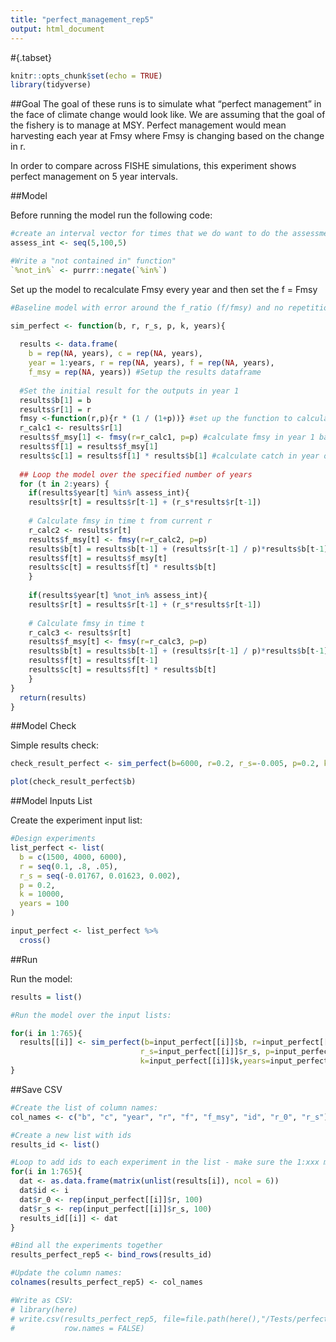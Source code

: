 ---
title: "perfect_management_rep5"
output: html_document
---

#{.tabset}
```{r setup, include=FALSE}
knitr::opts_chunk$set(echo = TRUE)
library(tidyverse)
```

##Goal
The goal of these runs is to simulate what "perfect management" in the face of climate change would look like. We are assuming that the goal of the fishery is to manage at MSY. Perfect management would mean harvesting each year at Fmsy where Fmsy is changing based on the change in r. 

In order to compare across FISHE simulations, this experiment shows perfect management on 5 year intervals.

##Model

Before running the model run the following code:
```{r model-setup}

#create an interval vector for times that we do want to do the assessment:
assess_int <- seq(5,100,5)

#Write a "not contained in" function"
`%not_in%` <- purrr::negate(`%in%`)
```


Set up the model to recalculate Fmsy every year and then set the f = Fmsy
```{r model}
#Baseline model with error around the f_ratio (f/fmsy) and no repetition of the stock assessment process for the duration of the simulation:

sim_perfect <- function(b, r, r_s, p, k, years){
  
  results <- data.frame(
    b = rep(NA, years), c = rep(NA, years), 
    year = 1:years, r = rep(NA, years), f = rep(NA, years),
    f_msy = rep(NA, years)) #Setup the results dataframe 
  
  #Set the initial result for the outputs in year 1
  results$b[1] = b
  results$r[1] = r
  fmsy <-function(r,p){r * (1 / (1+p))} #set up the function to calculate Fmsy based on growth (r) and shape parameter (p)
  r_calc1 <- results$r[1]
  results$f_msy[1] <- fmsy(r=r_calc1, p=p) #calculate fmsy in year 1 based on historical parameters
  results$f[1] = results$f_msy[1]
  results$c[1] = results$f[1] * results$b[1] #calculate catch in year one based on f_msy
  
  ## Loop the model over the specified number of years
  for (t in 2:years) {
    if(results$year[t] %in% assess_int){
    results$r[t] = results$r[t-1] + (r_s*results$r[t-1]) 
    
    # Calculate fmsy in time t from current r 
    r_calc2 <- results$r[t]
    results$f_msy[t] <- fmsy(r=r_calc2, p=p)
    results$b[t] = results$b[t-1] + (results$r[t-1] / p)*results$b[t-1]*(1 - ((results$b[t-1]/k) ^ p))-results$c[t-1]
    results$f[t] = results$f_msy[t]
    results$c[t] = results$f[t] * results$b[t]
    }
    
    if(results$year[t] %not_in% assess_int){
    results$r[t] = results$r[t-1] + (r_s*results$r[t-1])
    
    # Calculate fmsy in time t
    r_calc3 <- results$r[t]
    results$f_msy[t] <- fmsy(r=r_calc3, p=p) 
    results$b[t] = results$b[t-1] + (results$r[t-1] / p)*results$b[t-1]*(1 - ((results$b[t-1]/k) ^ p))-results$c[t-1]
    results$f[t] = results$f[t-1]
    results$c[t] = results$f[t] * results$b[t]
    }
}
  return(results)
}
```

##Model Check

Simple results check:
```{r simple-check-fratio-error}

check_result_perfect <- sim_perfect(b=6000, r=0.2, r_s=-0.005, p=0.2, k=10000, years=100)

plot(check_result_perfect$b)
```

##Model Inputs List

Create the experiment input list:
```{r experiment-inputs}

#Design experiments
list_perfect <- list(
  b = c(1500, 4000, 6000),
  r = seq(0.1, .8, .05),
  r_s = seq(-0.01767, 0.01623, 0.002), 
  p = 0.2,
  k = 10000,
  years = 100
)

input_perfect <- list_perfect %>%
  cross()


```


##Run

Run the model:
```{r run}

results = list()

#Run the model over the input lists:

for(i in 1:765){
  results[[i]] <- sim_perfect(b=input_perfect[[i]]$b, r=input_perfect[[i]]$r,
                             r_s=input_perfect[[i]]$r_s, p=input_perfect[[i]]$p,
                             k=input_perfect[[i]]$k,years=input_perfect[[i]]$years)
}

```

##Save CSV
```{r save-csv}

#Create the list of column names:
col_names <- c("b", "c", "year", "r", "f", "f_msy", "id", "r_0", "r_s")

#Create a new list with ids
results_id <- list()

#Loop to add ids to each experiment in the list - make sure the 1:xxx matches the number of lists in the results
for(i in 1:765){
  dat <- as.data.frame(matrix(unlist(results[i]), ncol = 6))
  dat$id <- i
  dat$r_0 <- rep(input_perfect[[i]]$r, 100)
  dat$r_s <- rep(input_perfect[[i]]$r_s, 100)
  results_id[[i]] <- dat
}

#Bind all the experiments together
results_perfect_rep5 <- bind_rows(results_id)

#Update the column names:
colnames(results_perfect_rep5) <- col_names

#Write as CSV:
# library(here)
# write.csv(results_perfect_rep5, file=file.path(here(),"/Tests/perfect_management/csv_results/perfect_rep5.csv"),
#           row.names = FALSE)

```
